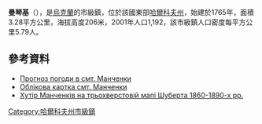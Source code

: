 {{no footnotes|time=2015-09-16T00:59:17+00:00}}
{{coord|49|58|43|N|35|51|15|E|scale:30000_region:UA|display=title}}

'''曼琴基'''（{{lang-uk|Манченки}}），是[[烏克蘭|烏克蘭]]的市級鎮，位於該國東部[[哈爾科夫州|哈爾科夫州]]，始建於1765年，面積3.28平方公里，海拔高度206米，2001年人口1,192，該市級鎮人口密度每平方公里5.79人。

==參考資料==
* [http://weather.in.ua/ua/har'kovskaja/14937 Прогноз погоди в смт. Манченки] {{Wayback|url=http://weather.in.ua/ua/har%27kovskaja/14937 |date=20170223021707 }}
* [http://gska2.rada.gov.ua/pls/z7502/A005?rdat1=20.08.2008&rf7571=34038 Облікова картка смт. Манченки]{{dead link|date=2018年3月 |bot=InternetArchiveBot |fix-attempted=yes }}
* [https://web.archive.org/web/20101121071645/http://www.ckit.ru/maps/15-others/23-14ns.jpg Хутір Манченків на трьохверстовій мапі Шуберта 1860-1890-х рр.]

{{DEFAULTSORT:Манченки}}
[[Category:哈爾科夫州市級鎮|Category:哈爾科夫州市級鎮]]


{{Kharkiv-geo-stub}}